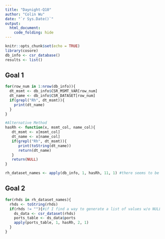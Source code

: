 ```yaml
---
title: "Daynight-Q10"
author: "Colin Wu"
date: "`r Sys.Date()`"
output: 
  html_document:
    code_folding: hide
---
```


```r
knitr::opts_chunk$set(echo = TRUE)
library(cosore)
db_info <- csr_database()
results <- list()
```
## Goal 1
```r
for(row_num in 1:nrow(db_info)){
  dt_msmt <- db_info$CSR_MSMT_VAR[row_num]
  dt_name <- db_info$CSR_DATASET[row_num]
  if(grepl("Rh", dt_msmt)){
    print(dt_name)
  }
}

#Alternative Method
hasRh <- function(x, msmt_col, name_col){
   dt_msmt <- x[msmt_col]
   dt_name <- x[name_col]
   if(grepl("Rh", dt_msmt)){
      print(toString(dt_name))
      return(dt_name)
   }
   return(NULL)
}

rh_dataset_names <- apply(db_info, 1, hasRh, 11, 1) #there seems to be a lot of null values, is there a cleaner way to get a list of names w/o nulls using the apply function?

```

## Goal 2
```r

for(rhds in rh_dataset_names){
  rhds <- toString(rhds)
  if(rhds != ""){#if I find a way to generate a list of values w/o NULLs this can be deleted
    ds_data <- csr_dataset(rhds)
    ports_table <- ds_data$ports
    apply(ports_table, 1, hasRh, 2, 1)
  }
}
```

